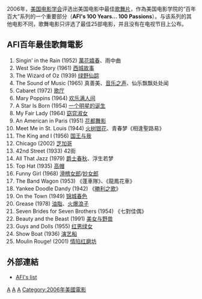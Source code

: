 {{AFI百年百大系列}}
2006年，[[美国电影学会|美国电影学会]]评选出美国电影中最佳[[歌舞片|歌舞片]]，作為美国电影学院的“百年百大”系列的一个重要部分（'''AFI's 100 Years... 100 Passions'''）。与该系列的其他电影不同，歌舞电影只评选了最佳25部电影，并且没有在电视节目上公布。

== AFI百年最佳歌舞電影 ==
#Singin' in the Rain (1952) [[萬花嬉春|萬花嬉春]]、雨中曲
#West Side Story (1961) [[西城故事_(1961年電影)|西城故事]]
#The Wizard of Oz (1939) [[绿野仙踪|绿野仙踪]]
#The Sound of Music (1965) 真善美、[[音乐之声_(电影)|音乐之声]]、仙乐飘飘处处闻
#Cabaret (1972) [[歌厅_(电影)|歌厅]]
#Mary Poppins (1964) [[欢乐满人间|欢乐满人间]]
#A Star Is Born (1954) [[一个明星的诞生|一个明星的诞生]]
#My Fair Lady (1964) [[窈窕淑女|窈窕淑女]]
#An American in Paris (1951) [[花都舞影|花都舞影]]
#Meet Me in St. Louis (1944) [[火树银花|火树银花]]、青春梦《相逢聖路易》
#The King and I (1956) [[國王與我_(1956年電影)|国王与我]]
#Chicago (2002) [[芝加哥_(電影)|芝加哥]]
#42nd Street (1933) 42街
#All That Jazz (1979) [[爵士春秋|爵士春秋]]、浮生若梦
#Top Hat (1935) [[高帽|高帽]]
#Funny Girl (1968) [[滑稽女郎|滑稽女郎]]/[[妙女郎|妙女郎]]
#The Band Wagon (1953) 《蓬車隊》、《龍鳳花車》
#Yankee Doodle Dandy (1942) 《[[勝利之歌|勝利之歌]]》
#On the Town (1949) [[锦城春色_(电影)|锦城春色]]
#Grease (1978) [[油脂|油脂]]、[[火爆浪子|火爆浪子]]
#Seven Brides for Seven Brothers (1954) 《七對佳偶》
#Beauty and the Beast (1991) [[美女与野兽_(1991年电影)|美女与野兽]]
#Guys and Dolls (1955) [[红男绿女（音乐剧）|红男绿女]]
#Show Boat (1936) [[演艺船|演艺船]]
#Moulin Rouge! (2001) [[情陷红磨坊|情陷红磨坊]]

== 外部連結 ==
*[http://www.afi.com/tvevents/100years/musicals.aspx AFI's list]{{Wayback|url=http://www.afi.com/tvevents/100years/musicals.aspx |date=20090831091105 }}

[[Category:美國電影學院百年百大系列|A]]
[[Category:英語電影|A]]
[[Category:歌舞片|A]]
[[Category:2006年美國電影|Category:2006年美國電影]]